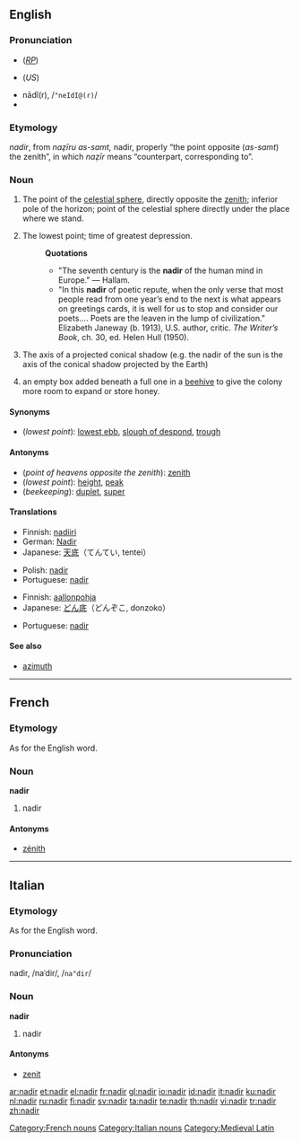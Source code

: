 {{see|Nadir}}
{{wikipedia}}
{{was wotd|2006|September|23}}
==English==

===Pronunciation===
* {{IPA|/ˈneɪdɪə/}} (''[[RP]]'')
* {{IPA|/ˈneɪdɪr/}} (''US'')
* nādî(r), /<tt>"neIdI@(r)</tt>/
* {{audio|en-us-nadir.ogg|Audio (US)}}

===Etymology===
{{ML.}} ''nadir'', from {{Arab.}}
{{Arab|[[نظير اسمت|نَظِيرُ السَّمْت]]}} ''naẓīru as-samt,'' nadir, properly “the point opposite
{{Arab|[[سمت|السَمْتُ]]}} (''as-samt'') the zenith”, in which
{{Arab|[[نظير|نَظِير]]}} ''naẓīr'' means “counterpart, corresponding to”.

===Noun===
{{en-noun}}

# The point of the [[celestial sphere]], directly opposite the [[zenith]]; inferior pole of the horizon; point of the celestial sphere directly under the place where we stand.
# {{figuratively}} The lowest point; time of greatest depression.
#: '''Quotations'''
#:* "The seventh century is the '''nadir''' of the human mind in Europe." &mdash; Hallam.
#:* "In this '''nadir''' of poetic repute, when the only verse that most people read from one year’s end to the next is what appears on greetings cards, it is well for us to stop and consider our poets.... Poets are the leaven in the lump of civilization." Elizabeth Janeway (b. 1913), U.S. author, critic. ''The Writer’s Book'', ch. 30, ed. Helen Hull (1950).
# {{astronomy}} The axis of a projected conical shadow (e.g. the nadir of the sun is the axis of the conical shadow projected by the Earth)
# {{beekeeping|archaic}} an empty box added beneath a full one in a [[beehive]] to give the colony more room to expand or store honey. <!-- from The Beekeepers Manual, Pg, 24, Henry Taylor 1860 -->

====Synonyms====
* (''lowest point''): [[lowest ebb]], [[slough of despond]], [[trough]]

====Antonyms====
* (''point of heavens opposite the zenith''): [[zenith]]
* (''lowest point''): [[height]], [[peak]]
* (''beekeeping''): [[duplet]], [[super]]

====Translations====
{{trans-top|point of the sky}}
* Finnish: [[nadiiri]]
* German: [[Nadir]] {{m}}
* Japanese: [[天底]]（てんてい, tentei）
{{trans-mid}}
* Polish: [[nadir]] {{m}}
* Portuguese: [[#Portuguese|nadir]] {{m}}
{{trans-bottom}}

{{trans-top|figuratively the lowest point}}
* Finnish: [[aallonpohja]]
* Japanese: [[どん底]]（どんぞこ, donzoko）
{{trans-mid}}
* Portuguese: [[#Portuguese|nadir]] {{m}}
{{trans-bottom}}

{{trans-top|axis of projected conical shadow}}
{{trans-mid}}
{{trans-bottom}}

====See also====
* [[azimuth]]

----

==French==

===Etymology===
As for the English word.

===Noun===
'''nadir''' {{m}}

# {{astronomy|lang=fr}} nadir

====Antonyms====
* [[zénith]]

[[Category:French nouns]]

----

==Italian==

===Etymology===
As for the English word.

===Pronunciation===
nadìr, /naˈdir/, /<tt>na"dir</tt>/

===Noun===
'''nadir''' {{m}}

# {{astronomy|lang=it}} nadir

====Antonyms====
* [[zenit]]

[[Category:Italian nouns]]
[[Category:Medieval Latin]]

[[ar:nadir]]
[[et:nadir]]
[[el:nadir]]
[[fr:nadir]]
[[gl:nadir]]
[[io:nadir]]
[[id:nadir]]
[[it:nadir]]
[[ku:nadir]]
[[nl:nadir]]
[[ru:nadir]]
[[fi:nadir]]
[[sv:nadir]]
[[ta:nadir]]
[[te:nadir]]
[[th:nadir]]
[[vi:nadir]]
[[tr:nadir]]
[[zh:nadir]]